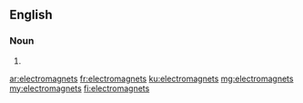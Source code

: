 ==English==

===Noun===
{{head|en|noun plural form}}

# {{plural of|electromagnet|lang=en}}

[[ar:electromagnets]]
[[fr:electromagnets]]
[[ku:electromagnets]]
[[mg:electromagnets]]
[[my:electromagnets]]
[[fi:electromagnets]]